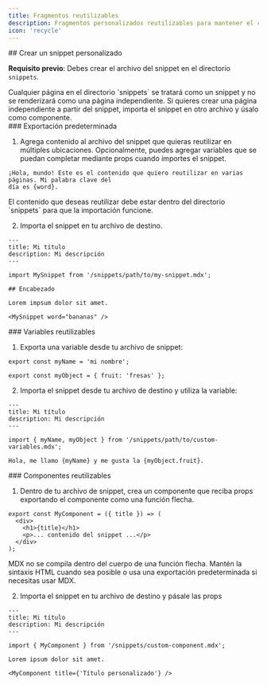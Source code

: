```yaml
---
title: Fragmentos reutilizables
description: Fragmentos personalizados reutilizables para mantener el contenido sincronizado
icon: 'recycle'
---
```



<SnippetIntro />


<div id="creating-a-custom-snippet">
  ## Crear un snippet personalizado
</div>

**Requisito previo**: Debes crear el archivo del snippet en el directorio `snippets`.

<Note>
  Cualquier página en el directorio `snippets` se tratará como un snippet y no
  se renderizará como una página independiente. Si quieres crear una página
  independiente a partir del snippet, importa el snippet en otro archivo y úsalo como
  componente.
</Note>

<div id="default-export">
  ### Exportación predeterminada
</div>

1. Agrega contenido al archivo del snippet que quieras reutilizar en múltiples
   ubicaciones. Opcionalmente, puedes agregar variables que se puedan completar mediante props
   cuando importes el snippet.

```mdx fragmentos/mi-fragmento.mdx
¡Hola, mundo! Este es el contenido que quiero reutilizar en varias páginas. Mi palabra clave del
día es {word}.
```

<Warning>
  El contenido que deseas reutilizar debe estar dentro del directorio `snippets`
  para que la importación funcione.
</Warning>

2. Importa el snippet en tu archivo de destino.

```mdx archivo-de-destino.mdx
---
title: Mi título
description: Mi descripción
---

import MySnippet from '/snippets/path/to/my-snippet.mdx';

## Encabezado

Lorem impsum dolor sit amet.

<MySnippet word="bananas" />
```


<div id="reusable-variables">
  ### Variables reutilizables
</div>

1. Exporta una variable desde tu archivo de snippet:

```mdx fragmentos/ruta/a/variables-personalizadas.mdx
export const myName = 'mi nombre';

export const myObject = { fruit: 'fresas' };
```

2. Importa el snippet desde tu archivo de destino y utiliza la variable:

```mdx archivo-destino.mdx
---
title: Mi título
description: Mi descripción
---

import { myName, myObject } from '/snippets/path/to/custom-variables.mdx';

Hola, me llamo {myName} y me gusta la {myObject.fruit}.
```


<div id="reusable-components">
  ### Componentes reutilizables
</div>

1. Dentro de tu archivo de snippet, crea un componente que reciba props exportando
   el componente como una función flecha.

```mdx snippets/componente-personalizado.mdx
export const MyComponent = ({ title }) => (
  <div>
    <h1>{title}</h1>
    <p>... contenido del snippet ...</p>
  </div>
);
```

<Warning>
  MDX no se compila dentro del cuerpo de una función flecha. Mantén la sintaxis
  HTML cuando sea posible o usa una exportación predeterminada si necesitas usar MDX.
</Warning>

2. Importa el snippet en tu archivo de destino y pásale las props

```mdx archivo-destino.mdx
---
title: Mi título
description: Mi descripción
---

import { MyComponent } from '/snippets/custom-component.mdx';

Lorem ipsum dolor sit amet.

<MyComponent title={'Título personalizado'} />
```
